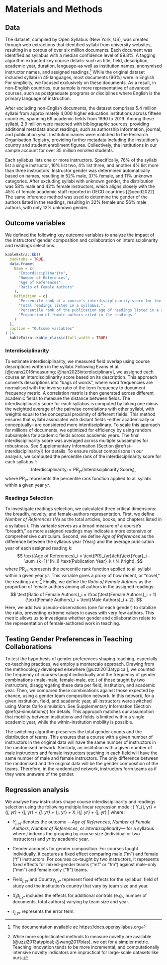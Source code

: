 # Materials and Methods {#sec:methods}

## Data

The dataset, compiled by Open Syllabus (New York, US), was created through web extractions that identified syllabi from university websites, resulting in a corpus of over six million documents. Each document was identified as syllabus with a median confidence level of 99.8%. A tagging algorithm extracted key course details--such as title, field, description, academic year, duration, language--as well as institution names, anonymised instructor names, and assigned readings.^[The documentation available at: https://docs.opensyllabus.org] While the original dataset included syllabi in 49 languages, most documents (96%) were in English. For simplicity, we focused exclusively on these documents. As a result, in non-English countries, our sample is more representative of advanced courses, such as postgraduate programs or disciplines where English is the primary language of instruction.

After excluding non-English documents, the dataset comprises 5.4 million syllabi from approximately 4,000 higher education institutions across fifteen countries, spanning 69 academic fields from 1990 to 2019. Among these syllabi, 2.9 million were matched with bibliographic sources, providing additional metadata about readings, such as authorship information, journal, and publication year. Institution names were matched to the Research Organisation Registry, providing further metadata including the instutition's country and student enrollment figures. Collectively, the institutions in our sample account for over 35 million enrolled students.

<!-- ### Teaching teams {-} -->

Each syllabus lists one or more instructors. Specifically, 76% of the syllabi list a single instructor, 16% list two, 4% list three, and another 4% list more than three instructors. Instructor gender was determined automatically based on names, resulting in 52% male, 37% female, and 11% unknown categories. After excluding syllabi with unknown gender, the distribution was 58% male and 42% female instructors, which aligns closely with the 45% of female academic staff reported in OECD countries [@oecd2022]. The same inference method was used to determine the gender of the authors listed in the readings, resulting in 32% female and 56% male authors, with only 12% unknown gender.

## Outcome variables {-}

We defined the following key outcome variables to analyze the impact of the instructors' gender composition and collaboration on interdisciplinarity and readings selections. 

```r
kableExtra::kbl(
  booktabs = TRUE,
  data.frame(
    Name = c(
      "Interdisciplinarity",
      "Number of References",
      "Age of References",
      "Ratio of Female Authors"
    ),
    Definition = c(
      "Percentile rank of a course's interdisciplinarity score for the given year.", 
      "Total readings listed in a syllabus.",
      "Percentile rank of the publication age of readings listed in a syllabus.",
      "Proportion of female authors cited in the readings."
    )
  ),
  caption = "Outcome variables"
) |>
  kableExtra::kable_classic(full_width = TRUE)
```

### Interdisciplinarity {-} 

To estimate interdisciplinarity, we measured field overlap using course descriptions written in the syllabi. Following Evans et al. [@evans2016measuring; @han2023interdisciplinary], we assigned each course an interdisciplinarity score based on its description. This approach converts descriptions into "bags of words", where word frequencies are normalised with the inverse ratio of the term frequency to document frequency metric. A correlation matrix is then generated across different academic fields to measure the distance between fields. The interdisciplinarity score for each syllabus is computed by taking one minus the weighted average of the pairwise correlations with other syllabi, with weights equal to the conceptual proximity of different fields. This method ensures that syllabi associated with distant fields --either academically or conceptually-- are considered more interdisciplinary. To scale this approach for millions of documents, we optimized for efficiency by using random subsamples for academic fields across academic years. The final interdisciplinarity score was averaged across multiple subsamples for robustness. See Supplementary Information (Section \@ref(si-interdisciplinarity)) for details. To ensure robust comparisons in our analysis, we computed the percentile rank of the interdisciplinarity score for each syllabus $i$:
$$
  \text{Interdisciplinarity}_i = \text{PR}_{yr} (\text{Interdisciplinarity Score}_i),
$$
where $\text{PR}_{yr}$ represents the percentile rank function applied to all syllabi within a given year $yr$.


<!-- - TODO: show dendogram and refer the reader to the picture here.  -->
<!-- - TODO: show histogram of interdisciplinary measure / by field / by time.  -->

### Readings Selection {-}

To investigate readings selection, we calculated three critical dimensions: the breadth, novelty, and female-authors representation. First, we define _Number of References_ ($N_i$) as the total articles, books, and chapters listed in a syllabus $i$. This variable serves as a broad measure of a course's "breadth," as more assigned readings may indicate a more extensive or comprehensive curriculum. Second, we define _Age of References_ as the difference between the syllabus year ($\text{Year}_i$) and the average publication year of each assigned reading $k$:  
$$
  \text{Age of References}_i = \text{PR}_{yr}\left(\text{Year}_i - \sum_{k=1}^{N_i} \text{Publication Year}_k / N_i\right),
$$
where $\text{PR}_{yr}$ represents the percentile rank function applied to all syllabi within a given year $yr$. This variable gives a proxy of how recent, or "novel," the readings are.^[While more sophisticated methods to measure novelty are available [@uzzi2013atypical; @wang2017bias], we opt for a simpler metric. Teaching innovation tends to be more incremental, and computationally intensive novelty indicators are impractical for large-scale datasets like ours.] Finally, we define the _Ratio of Female Authors_ as the proportion of female authors among all authors in the assigned readings: 
$$
  \text{Ratio of Female Authors}_i = \frac{\text{Female Authors}_i + 1} {\text{Female Authors}_i + \text{Male Authors}_i + 2}.
$$
Here, we add two pseudo-observations (one for each gender) to stabilize the ratio, preventing extreme values in cases with very few authors. This metric allows us to investigate whether gender and collaboration relate to the representation of female-authored work in teaching.

## Testing Gender Preferences in Teaching Collaborations {-}

To test the hypothesis of gender preferences shaping teaching, especially co-teaching practices, we employ a montercalo approach. Drawing from the methodology developed elsewhere [@uzzi2013atypical], we counted the frequency of courses taught individually and the frequency of gender combinations (male-male, female-male, etc.) of those taught by two instructors, disaggregating these data per field, institution, and academic year. Then, we compared these combinations against those expected by chance, using a gender team composition network. In this network, for a given institution, field, and academic year, all instructors were switched using Monte Carlo simulation. See Supplementary Information (Section \@ref(si-simulations)) for details. This approach matches our assumption that mobility between institutions and fields is limited within a single academic year, while the within-institution mobility is possible. 

The switching algorithm preserves the total gender counts and the distribution of teams. This ensures that a course with a given number of instructors in the original data will have the same number of instructors in the randomised network. Similarly, an institution with a given number of male instructors and female instructors teaching in each field will have the same number of male and female instructors. The only difference between the randomised and the original data will be the gender composition of the teams. Therefore, in the randomized network, instructors form teams as if they were unaware of the gender.

## Regression analysis {-}

We analyse how instructors shape course interdisciplinarity and readings selection using the following multiple linear regression model:
\[
Y_{j, yr} = \alpha_{j, yr} + 
  \text{Gender}_{j, yr} + 
  \text{Field}_{j, yr}  + 
  \text{Country}_{j, yr} + 
  X_i\beta_{j, yr} + 
  \epsilon_{j, yr}
\]
where: 

- $Y_{j, yr}$ denotes the outcome ---_Age of References_, _Number of Female Authors_, _Number of References_, or _Interdisciplinarity_--- for a syllabus where $j$ indexes the grouping by course size (individual or two instructors) and $yr$ by academic year.

- $\text{Gender}$ accounts for gender composition. For courses taught individually, it captures a fixed effect comparing male ("m") and female ("f") instructors. For courses co-taught by two instructors, it represents fixed effects for mixed-gender teams ("mf" or "fm") against male-only ("mm") and female-only ("ff") teams.

- $\text{Field}_{j,yr}$ and $\text{Country}_{j,yr}$  represent fixed effects for the syllabus' field of study and the institution's country that vary by team size and year.

- $X_i\beta_{j,yr}$ includes the effects for additional controls (e.g., number of documents, total authors) varying by team size and year.

- $\epsilon_{j,yr}$ represents the error term.

 <!-- For interdisciplinarity, rather than using a raw average, which is complex to interpret, we employ a percentile rank measure -- each reading’s interdisciplinarity score is converted into a percentile relative to others by year. This approach allows us to compare how team composition relates to the relative interdisciplinarity of the syllabi in a given academic year. -->

